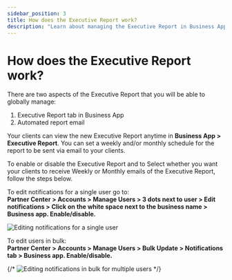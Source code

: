 ```yaml
---
sidebar_position: 3
title: How does the Executive Report work?
description: "Learn about managing the Executive Report in Business App and setting up automated email reports."
---
```


# How does the Executive Report work?

There are two aspects of the Executive Report that you will be able to globally manage:

1. Executive Report tab in Business App
2. Automated report email

Your clients can view the new Executive Report anytime in **Business App > Executive Report**. You can set a weekly and/or monthly schedule for the report to be sent via email to your clients.

To enable or disable the Executive Report and to Select whether you want your clients to receive Weekly or Monthly emails of the Executive Report, follow the steps below.

To edit notifications for a single user go to:  
**Partner Center > Accounts > Manage Users > 3 dots next to user > Edit notifications > Click on the white space next to the business name > Business app. Enable/disable.**

![Editing notifications for a single user](./img/business-app/executive-report/user-notifications-single.jpg)

To edit users in bulk:  
**Partner Center > Accounts > Manage Users > Bulk Update > Notifications tab > Business app. Enable/disable.**

{/* ![Editing notifications in bulk for multiple users](./img/business-app/executive-report/user-notifications-bulk.jpg) */}
